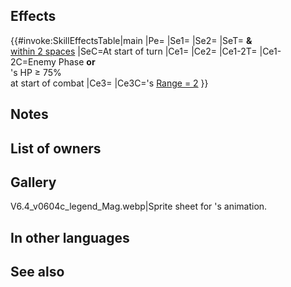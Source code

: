 {{Weapon Infobox
|tagid=SID_暗黒地竜のブレス
|intID=3048
|image=wep_ac050
|exclusive=1
|weaponType=Dragonstone
|cost=400
|might=16
|range=1
|effect=Grants Atk+3. At start of turn, grants Atk/Res+6 and【En Garde】to unit and allies within 2 spaces of unit for 1 turn. If foe initiates combat or if foe's HP ≥ 75% at start of combat, inflicts Atk/Res-6 on foe during combat and foe cannot make a follow-up attack. If foe's Range = 2, calculates damage using the lower of foe's Def or Res.<br><br>【En Garde】<br>Neutralizes damage outside of combat (from skills like Poison Strike, structures like Bolt Tower, etc.) except damage dealt by area-of-effect Specials.
|statModifiers=0,19,0,0,0
|required=Flametongue
|properties=random_owner
}}
==Effects==
{{#invoke:SkillEffectsTable|main
|Pe={{Eft|Stat Boosts|Atk|3}}
|Se1={{Eft|Bonuses|Atk/Res|6}}
|Se2={{SEt|En Garde}}
|SeT={{Tgt|Unit}} '''&''' {{Tgt|Allies}}<br>[[within 2 spaces]]
|SeC=At start of turn
|Ce1={{Eft|Temporary debuffs|Atk/Res|6}}
|Ce2={{Eft|Prevent Follow-Ups}}
|Ce1-2T={{Tgt|Foe}}
|Ce1-2C=Enemy Phase '''or'''<br>{{Tgt|Foe}}'s HP ≥ 75%<br>at start of combat
|Ce3={{Eft|Lower Def Res}}
|Ce3C={{Tgt|Foe}}'s [[Range = 2]]
}}
==Notes==
{{Bonuses}}
{{En Garde}}
{{IfFoeInitiates}}
{{Combat reductions}}
{{Prevent follow-up}}
{{LowerDefRes}}
==List of owners==
{{Skill Hero List}}
==Gallery==
<gallery>
V6.4_v0604c_legend_Mag.webp|Sprite sheet for {{PAGENAME}}'s animation.
</gallery>
==In other languages==
{{OtherLanguages
|japanese=暗黒地竜のブレス
|german=Schattenatem
|spanishEU=Aliento turbio
|spanishLA=Soplo sombra
|french=Souffle d'ombre
|italian=Soffio ombra
|chineseTW=暗黑地龍吐息
|portuguese=Sopro sombroso
}}
==See also==
{{See also skills|cond=Description LIKE '%【En Garde】%' AND Exclusive='1'}}
{{Weapons Navbox}}